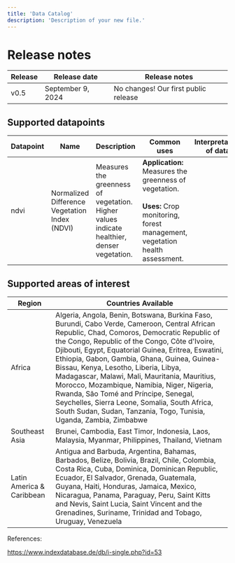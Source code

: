 ```yaml
---
title: 'Data Catalog'
description: 'Description of your new file.'
---
```


# Release notes

| **Release** | **Release date** | Release notes |
| --- | --- | --- |
| v0.5 | September 9, 2024 | No changes! Our first public release |

## Supported datapoints

| Datapoint | Name | Description | Common uses | Interpretation of data | Data format |
| -- | -- | -- | -- | -- | -- |
| ndvi | Normalized Difference Vegetation Index (NDVI) | Measures the greenness of vegetation. Higher values indicate healthier, denser vegetation. | **Application:** Measures the greenness of vegetation. <br> <br> **Uses:** Crop monitoring, forest management, vegetation health assessment. | 

## Supported areas of interest

| Region | Countries Available |
| -- | -- |
| Africa   | Algeria, Angola, Benin, Botswana, Burkina Faso, Burundi, Cabo Verde, Cameroon, Central African Republic, Chad, Comoros, Democratic Republic of the Congo, Republic of the Congo, Côte d'Ivoire, Djibouti, Egypt, Equatorial Guinea, Eritrea, Eswatini, Ethiopia, Gabon, Gambia, Ghana, Guinea, Guinea-Bissau, Kenya, Lesotho, Liberia, Libya, Madagascar, Malawi, Mali, Mauritania, Mauritius, Morocco, Mozambique, Namibia, Niger, Nigeria, Rwanda, São Tomé and Príncipe, Senegal, Seychelles, Sierra Leone, Somalia, South Africa, South Sudan, Sudan, Tanzania, Togo, Tunisia, Uganda, Zambia, Zimbabwe                      |
| Southeast Asia  | Brunei, Cambodia, East Timor, Indonesia, Laos, Malaysia, Myanmar, Philippines, Thailand, Vietnam                          |
| Latin America & Caribbean   | Antigua and Barbuda, Argentina, Bahamas, Barbados, Belize, Bolivia, Brazil, Chile, Colombia, Costa Rica, Cuba, Dominica, Dominican Republic, Ecuador, El Salvador, Grenada, Guatemala, Guyana, Haiti, Honduras, Jamaica, Mexico, Nicaragua, Panama, Paraguay, Peru, Saint Kitts and Nevis, Saint Lucia, Saint Vincent and the Grenadines, Suriname, Trinidad and Tobago, Uruguay, Venezuela |


References:

https://www.indexdatabase.de/db/i-single.php?id=53